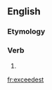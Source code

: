 ==English==

===Etymology===
{{suffix|exceed|est}}

===Verb===
{{head|en}}

# {{second-person singular of|exceed|lang=en}}

[[fr:exceedest]]